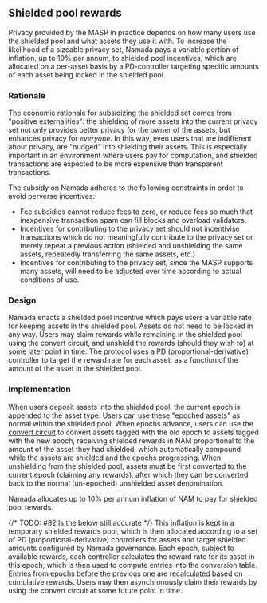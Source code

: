 ## Shielded pool rewards

Privacy provided by the MASP in practice depends on how many users use the shielded pool and what assets they use it with. To increase the likelihood of a sizeable privacy set, Namada pays a variable portion of inflation, up to 10% per annum, to shielded pool incentives, which are allocated on a per-asset basis by a PD-controller targeting specific amounts of each asset being locked in the shielded pool.

### Rationale

The economic rationale for subsidizing the shielded set comes from "positive externalities": the shielding of more assets into the current privacy set not only provides better privacy for the owner of the assets, but enhances privacy for *everyone*. In this way, even users that are indifferent about privacy, are "nudged" into shielding their assets. This is especially important in an environment where users pay for computation, and shielded transactions are expected to be more expensive than transparent transactions.

The subsidy on Namada adheres to the following constraints in order to avoid perverse incentives:
- Fee subsidies cannot reduce fees to zero, or reduce fees so much that inexpensive transaction spam can fill blocks and overload validators.
- Incentives for contributing to the privacy set should not incentivise transactions which do not meaningfully contribute to the privacy set or merely repeat a previous action (shielded and unshielding the same assets, repeatedly transferring the same assets, etc.)
- Incentives for contributing to the privacy set, since the MASP supports many assets, will need to be adjusted over time according to actual conditions of use.

### Design

Namada enacts a shielded pool incentive which pays users a variable rate for keeping assets in the shielded pool. Assets do not need to be locked in any way. Users may claim rewards while remaining in the shielded pool using the convert circuit, and unshield the rewards (should they wish to) at some later point in time. The protocol uses a PD (proportional-derivative) controller to target the reward rate for each asset, as a function of the amount of the asset in the shielded pool.

### Implementation

When users deposit assets into the shielded pool, the current epoch is appended to the asset type. Users can use these "epoched assets" as normal within the shielded pool. When epochs advance, users can use the [convert circuit](../masp/convert-circuit.mdx) to convert assets tagged with the old epoch to assets tagged with the new epoch, receiving shielded rewards in NAM proportional to the amount of the asset they had shielded, which automatically compound while the assets are shielded and the epochs progressing. When unshielding from the shielded pool, assets must be first converted to the current epoch (claiming any rewards), after which they can be converted back to the normal (un-epoched) unshielded asset denomination.

Namada allocates up to 10% per annum inflation of NAM to pay for shielded pool rewards.

{/* TODO: #82 Is the below still accurate */}
 This inflation is kept in a temporary shielded rewards pool, which is then allocated according to a set of PD (proportional-derivative) controllers for assets and target shielded amounts configured by Namada governance. Each epoch, subject to available rewards, each controller calculates the reward rate for its asset in this epoch, which is then used to compute entries into the conversion table. Entries from epochs before the previous one are recalculated based on cumulative rewards. Users may then asynchronously claim their rewards by using the convert circuit at some future point in time.
